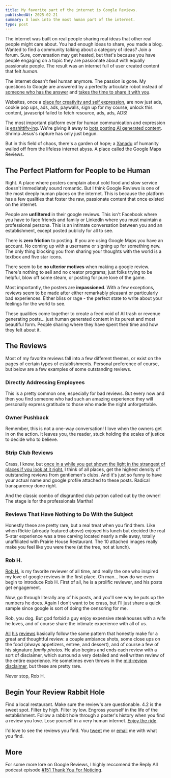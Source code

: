 ```yaml
---
title: My favorite part of the internet is Google Reviews.
publishedAt: 2025-02-21
summary: A look into the most human part of the internet.
type: post
---
```

The internet was built on real people sharing real ideas that other real people might care about. You had enough ideas to share, you made a blog. Wanted to find a community talking about a category of ideas? Join a forum. Sure, conversation may get heated, but that's because you have people engaging on a topic they are passionate about with equally passionate people. The result was an internet full of user created content that felt *human*.

The internet doesn't feel human anymore. The passion is gone. My questions to Google are answered by a perfectly articulate robot instead of [someone who has the answer](https://qr.ae/pYSuav) and [takes the time to share it with you](https://qr.ae/pYSPUX).

Websites, once a [place for creativity and self expression](https://blog.jim-nielsen.com/2025/the-art-of-making-websites/?__readwiseLocation=), are now just ads, cookie pop ups, ads, ads, paywalls, sign up for my course, unlock this content, javascript failed to fetch resource, ads, ads, ADS!

The most important platform ever for human communication and expression is [enshittify-ing](https://en.wikipedia.org/wiki/Enshittification). We're giving it away to [bots posting AI generated content](https://en.wikipedia.org/wiki/Dead_Internet_theory). Shrimp Jesus's rapture has only just begun.

But in this field of chaos, there's a garden of hope; a [Xanadu](https://www.poetryfoundation.org/poems/43991/kubla-khan) of humanity walled off from the lifeless internet abyss. A place called the Google Maps Reviews.

## The Perfect Platform for People to be Human

Right. A place where posters complain about cold food and slow service doesn't immediately sound romantic. But I think Google Reviews is one of the most deeply human places on the internet. This is because the platform has a few qualities that foster the raw, passionate content that once existed on the internet.

People are **unfiltered** in their google reviews. This isn't Facebook where you have to face friends and family or LinkedIn where you must maintain a professional persona. This is an intimate conversation between you and an establishment, except posted publicly for all to see.

There is **zero friction** to posting. If you are using Google Maps you have an account. No coming up with a username or signing up for something new. The only thing blocking you from sharing your thoughts with the world is a textbox and five star icons.

There seem to be **no ulterior motives** when making a google review. There's nothing to sell and no creator programs; just folks trying to be helpful, blow off some steam, or posting for pure love of the game.

<CaptionedImage
  src="/attachments/rob-h-footer.png"
  alt="A signature Rob H. review footer"
  width={400}
  caption="Rob H. (more below) just loves to eat."
  />

Most importantly, the posters are **impassioned**. With a few exceptions, reviews seem to be made after either remarkably pleasant or particularly bad experiences. Either bliss or rage - the perfect state to write about your feelings for the world to see. 

These qualities come together to create a feed void of AI trash or revenue generating posts... just human generated content in its purest and most beautiful form. People sharing where they have spent their time and how they felt about it.

## The Reviews

Most of my favorite reviews fall into a few different themes, or exist on the pages of certain types of establishments. Personal preference of course, but below are a few examples of some outstanding reviews.

### Directly Addressing Employees

This is a pretty common one, especially for bad reviews. But every now and then you find someone who had such an amazing experience they will personally express gratitude to those who made the night unforgettable.

<CaptionedImage
  src="/attachments/thank-you-marquita.png"
  alt="Birthday dinner at Mimi's Cafe"
  caption="Marquita going above and beyond."
  width={400}
/>

### Owner Pushback

Remember, this is not a one-way conversation! I love when the owners get in on the action. It leaves you, the reader, stuck holding the scales of justice to decide who to believe.

<CaptionedImage
  src="/attachments/action-burger-callout.png"
  alt="A restaurant owner responding to a negative review"
  caption="From the top rope!"
/>

### Strip Club Reviews

Crass, I know, but [once in a while you get shown the light in the strangest of places if you look at it right.](https://www.dead.net/song/scarlet-begonias) I think of all places, get the highest density of outstanding reviews from gentlemen's clubs. And it's just so funny to have your actual name and google profile attached to these posts. Radical transparency done right.

<CaptionedImage
  src="/attachments/Stupid rules.png"
  alt="A review complaining about club rules"
  caption="Honestly a totally fair complaint."
  width={600}
/>

And the classic combo of disgruntled club patron called out by the owner! The stage is for the professionals Martha!

<CaptionedImage
  src="/attachments/no-dancing-martha.png"
  alt="An owner's response to Martha's review"
  caption="You have got to know better Martha."
  width={400}
/>

### Reviews That Have Nothing to Do With the Subject

Honestly these are pretty rare, but a real treat when you find them. Like when Rickie (already featured above) enjoyed his lunch but decided the real 5-star experience was a tree carving located nearly a mile away, totally unaffiliated with Prairie House Restaurant. The 10 attached images really make you feel like you were there (at the tree, not at lunch).

<CaptionedImage
  src="/attachments/stump-pics.png"
  alt="A review about a tree carving unrelated to the restaurant"
  caption="It's the +7 photos that really makes this a great one."
  width={400}
/>

### Rob H.

[Rob H.](https://www.google.com/maps/contrib/118261417942436056680/reviews/@40.7272376,-73.9940491,17z/data=!4m3!8m2!3m1!1e1?hl=en-US&entry=ttu&g_ep=EgoyMDI1MDIxOC4wIKXMDSoASAFQAw%3D%3D) is my favorite reviewer of all time, and really the one who inspired my love of google reviews in the first place. Oh man... how do we even begin to introduce Rob H. First of all, he is a prolific reviewer, and his posts get engagement.

<CaptionedImage
  src="/attachments/rob-h-profile.png"
  alt="Rob H's Google Reviews profile showing his impressive stats"
  caption="The Michael Jordan of Google Reviewers."
  width={400}
/>

Now, go through literally any of his posts, and you'll see why he puts up the numbers he does. Again I don't want to be crass, but I'll just share a quick sample since google is sort of doing the censoring for me.

<CaptionedImage
  src="/attachments/rob-h-lucciola.png"
  alt="One of Rob H's signature restaurant reviews"
  caption="A signature Rob H. review"
  width={400}
/>

Rob, you dog. But god forbid a guy enjoy expensive steakhouses with a wife he loves, and of course share the intimate experience with all of us. 

[All](https://maps.app.goo.gl/aAxgunEHDUQqkaiT9) [his](https://maps.app.goo.gl/GByXD39jT2mawfRU6) [reviews](https://maps.app.goo.gl/C6j5ybHKcCkU5RNi9) basically follow the same pattern that honestly make for a great and thoughtful review: a couple ambiance shots, some close ups on the food (always appetizers, entree, and dessert), and of course a few of his signature *family photos*. He also begins and ends each review with a sort of disclaimer, which surround a very detailed and well written review of the entire experience. He sometimes even throws in the [mid-review disclaimer](https://maps.app.goo.gl/Dor55nrXfpwdMg1m7), but these are pretty rare.

<ImageRow>
  <CaptionedImage
    src="/attachments/rob-h-intro.png"
    alt="Rob H's signature review introduction"
    caption="Rob H's trademark review introduction"
    width={400}
  />
  <CaptionedImage
    src="/attachments/rob-h-footer-2.png"
    alt="Rob H's signature review footer"
    caption="Rob H's classic review conclusion"
    width={400}
  />
</ImageRow>

Never stop, Rob H.

## Begin Your Review Rabbit Hole

Find a local restaurant. Make sure the review's are questionable. 4.2 is the sweet spot. Filter by high. Filter by low. Engross yourself in the life of the establishment. Follow a rabbit hole through a poster's history when you find a review you love. Lose yourself in a very human internet. [Enjoy the ride](https://epicureanglobalexchange.com/enjoy-the-ride/).

I'd love to see the reviews you find. You [tweet](https://x.com/willtwait) me or [email](mailto:will.twait@gmail.com) me with what you find.

## More

For some more lore on Google Reviews, I highly reccomend the Reply All podcast episode [#151 Thank You For Noticing](https://open.spotify.com/episode/5lXTYlpy92GO12UsaC0VY1?si=d6411e220e554e02).
